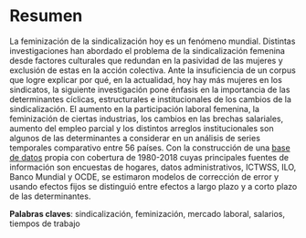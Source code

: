 
# Resumen {-}

  La feminización de la sindicalización hoy es un fenómeno mundial. Distintas investigaciones han abordado el problema de la sindicalización femenina desde factores culturales que redundan en la pasividad de las mujeres y exclusión de estas en la acción colectiva. Ante la insuficiencia de un corpus que logre explicar por qué, en la actualidad,  hoy hay más mujeres en los sindicatos, la siguiente investigación pone énfasis en la importancia de las determinantes cíclicas, estructurales e institucionales de los cambios de la sindicalización. El aumento en la participación laboral femenina, la feminización de ciertas industrias, los cambios en las brechas salariales, aumento del empleo parcial y los distintos arreglos institucionales son algunos de las determinantes a considerar en un análisis de series temporales comparativo entre 56 países. Con la construcción de una [base de datos](../output/data) propia con cobertura de 1980-2018 cuyas principales fuentes de información son encuestas de hogares, datos administrativos, ICTWSS, ILO, Banco Mundial y OCDE, se estimaron modelos de corrección de error y usando efectos fijos se distinguió entre efectos a largo plazo y a corto plazo de las determinantes. 

**Palabras claves**: sindicalización, feminización, mercado laboral, salarios, tiempos de trabajo